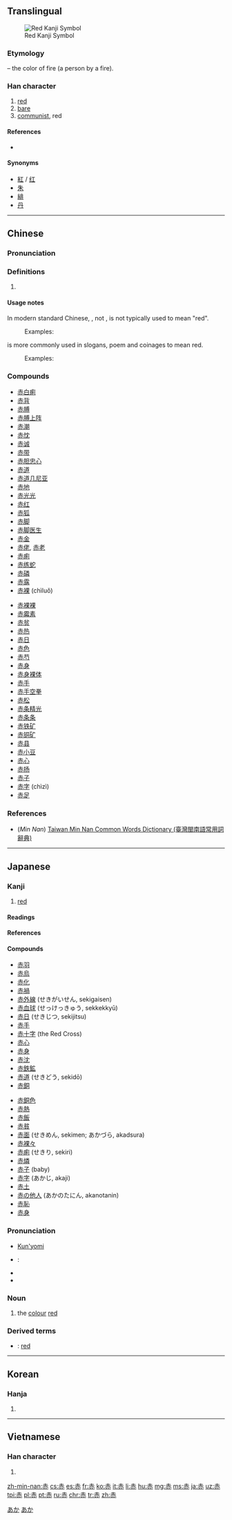 {{also|亦}}
==Translingual==
{{stroke order|strokes=7}}
{{stroke order|type=animate}}
[[Image:KanjiRedMatrix.svg|thumb|Red Kanji Symbol]]

===Etymology===
{{Han compound|大|t1=person, big|火|t2=fire|ls=ic}} – the color of fire (a person by a fire).

===Han character===
{{Han char|rn=155|rad=赤|as=00|sn=7|four=4033<sub>1</sub>|canj=土中弓金 (GLNC)}}

# [[red]]
# [[bare]]
# [[communist]], red

====References====
* {{Han ref|kx=1213.220|dkj=36993|dj=1680.120|hdz=53506.010|uh=8D64|ud=36196|bh=A8AA|bd=43178}}

====Synonyms====
* [[紅]] / [[红]]
* [[朱]]
* [[緋]]
* [[丹]]

----

==Chinese==
{{zh-forms}}

===Pronunciation===
{{zh-pron
|m=chì,cè
|c=cek3,cik3
|h=pfs=chhak
|mn=chhiah/chhek
|mn_note=chhiah - vernacular, chhek - literary
|w=
|mc=y
|oc=y
|cat=a
}}

===Definitions===
{{zh-hanzi}}

# {{defn|lang=zh}}

====Usage notes====
In modern standard Chinese, {{zh-l|紅}}, not {{zh-l|赤}}, is not typically used to mean "red".
:Examples:
:{{zh-usex|我 買 了 一個 '''紅''' 蘋果。|I bought a '''red''' apple.}}
:{{zh-usex|'''紅'''色 是 用作 危險 的 警告 色。|'''Red''' is used as a warning colour of danger.}}

{{zh-l|赤}} is more commonly used in slogans, poem and coinages to mean red.
:Examples:
:{{zh-usex|'''赤'''色政權|communist regime (literally: '''''red''' regime'')}}
:{{zh-usex|'''赤'''色 的 晚霞|'''red''' sunset clouds}}
:{{zh-usex|'''赤'''字|deficit (literally: '''''red''' figures/numbers'')}}

===Compounds===
{{top2}}
* [[赤白痢]]
* [[赤背]]
* [[赤膊]]
* [[赤膊上阵]]
* [[赤潮]]
* [[赤忱]]
* [[赤诚]]
* [[赤带]]
* [[赤胆忠心]]
* [[赤道]]
* [[赤道几尼亚]]
* [[赤地]]
* [[赤光光]]
* [[赤红]]
* [[赤狐]]
* [[赤脚]]
* [[赤脚医生]]
* [[赤金]]
* [[赤佬]], [[赤老]]
* [[赤痢]]
* [[赤练蛇]]
* [[赤磷]]
* [[赤露]]
* [[赤裸]] (chìluǒ)
{{mid2}}
* [[赤裸裸]]
* [[赤霉素]]
* [[赤贫]]
* [[赤热]]
* [[赤日]]
* [[赤色]]
* [[赤芍]]
* [[赤身]]
* [[赤身裸体]]
* [[赤手]]
* [[赤手空拳]]
* [[赤松]]
* [[赤条精光]]
* [[赤条条]]
* [[赤铁矿]]
* [[赤铜矿]]
* [[赤县]]
* [[赤小豆]]
* [[赤心]]
* [[赤扬]]
* [[赤子]]
* [[赤字]] (chìzì)
* [[赤足]]
{{bottom}}

===References===
*(''Min Nan'') [http://twblg.dict.edu.tw/holodict_new/result_detail.jsp?n_no=3403&curpage=1&sample=%E8%B5%A4&radiobutton=1&querytarget=1&limit=20&pagenum=1&rowcount=14 Taiwan Min Nan Common Words Dictionary (臺灣閩南語常用詞辭典)]

----

==Japanese==
{{stroke order|strokes=7}}

===Kanji===
{{ja-kanji|grade=1|rs=赤00}}

# [[red]]

====Readings====
{{ja-readings
|goon=[[しゃく]] ([[shaku]])
|kanon=[[せき]] ([[seki]])
|kun=[[あか]] (aka), [[あかい]] ([[赤い]], akai), [[あからむ]] ([[赤らむ]], akaramu), [[あからめる]] ([[赤らめる]], akarameru)
|nanori=[[あ]] (a), [[あか]] (aka), [[あこ]] (ako), [[あま]] (ama)
}}

====References====
{{ja-kref
|ku=3254
|shift=90D4
|jis=4056
|euc=C0D6
|skip=2-3-4
|freq=584
|nelson=4534
|newnelson=5840
|halpern=2193
|kld=1389
|heisig=1743
|tuttle=3b4.10}}

====Compounds====
{{der-top|Compounds}}
* [[赤羽]]
* [[赤烏]]
* [[赤化]]
* [[赤禍]]
* [[赤外線]] (せきがいせん, sekigaisen)
* [[赤血球]] (せっけっきゅう, sekkekkyū)
* [[赤日]] (せきじつ, sekijitsu)
* [[赤手]]
* [[赤十字]] (the Red Cross)
* [[赤心]]
* [[赤身]]
* [[赤沈]]
* [[赤鉄鉱]]
* [[赤道]] (せきどう, sekidō)
* [[赤銅]]
{{der-mid}}
* [[赤銅色]]
* [[赤熱]]
* [[赤飯]]
* [[赤貧]]
* [[赤面]] (せきめん, sekimen; あかづら, akadsura)
* [[赤裸々]]
* [[赤痢]] (せきり, sekiri)
* [[赤燐]]
* [[赤子]] (baby)
* [[赤字]] (あかじ, akaji)
* [[赤土]]
* [[赤の他人]] (あかのたにん, akanotanin)
* [[赤恥]]
* [[赤身]]
{{der-bottom}}

===Pronunciation===
* [[訓読み|Kun'yomi]]
* {{ja-Common Accent}}: {{ja-accent-common|atamadaka|あ|か}}
* {{IPA|lang=ja|/aꜜ.ka/|[ä˦.kä˨]}}
* {{audio|Ja-aka-red.ogg|あか|lang=ja}}

===Noun===
{{ja-noun|あか}}

# the [[colour]] [[red]]

===Derived terms===
* {{ja-r|赤い|あかい}}: [[red]] {{qualifier|adjective}}

[[Category:ja:Colors|あか]]
[[Category:1000 Japanese basic words|あか]]

----

==Korean==

===Hanja===
{{ko-hanja|hangeul=적|eumhun=븕을|rv=jeok|mr=chŏk|y=cek}}

# {{defn|lang=ko|sort=赤00}}

----

==Vietnamese==

===Han character===
{{vi-hantu|[[xích]]|rs=赤00}}

# {{defn|lang=vi|sort=赤00}}

[[Category:CJKV radicals| ]]

[[zh-min-nan:赤]]
[[cs:赤]]
[[es:赤]]
[[fr:赤]]
[[ko:赤]]
[[it:赤]]
[[li:赤]]
[[hu:赤]]
[[mg:赤]]
[[ms:赤]]
[[ja:赤]]
[[uz:赤]]
[[tpi:赤]]
[[pl:赤]]
[[pt:赤]]
[[ru:赤]]
[[chr:赤]]
[[tr:赤]]
[[zh:赤]]
